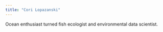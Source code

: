 ```yaml
---
title: "Cori Lopazanski"
---
```


Ocean enthusiast turned fish ecologist and environmental data scientist.
